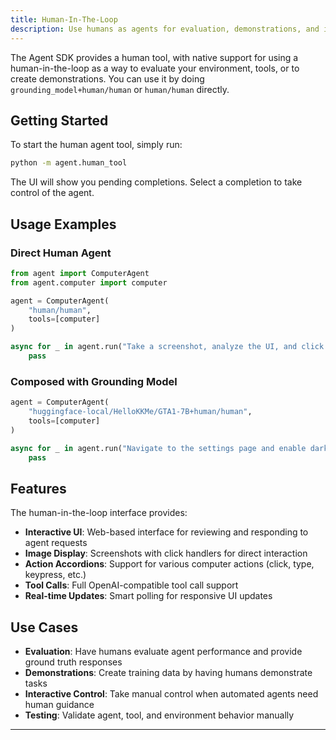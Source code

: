 ```yaml
---
title: Human-In-The-Loop
description: Use humans as agents for evaluation, demonstrations, and interactive control
---
```


The Agent SDK provides a human tool, with native support for using a human-in-the-loop as a way to evaluate your environment, tools, or to create demonstrations. You can use it by doing `grounding_model+human/human` or `human/human` directly.

## Getting Started

To start the human agent tool, simply run:

```bash
python -m agent.human_tool
```

The UI will show you pending completions. Select a completion to take control of the agent.

## Usage Examples

### Direct Human Agent

```python
from agent import ComputerAgent
from agent.computer import computer

agent = ComputerAgent(
    "human/human",
    tools=[computer]
)

async for _ in agent.run("Take a screenshot, analyze the UI, and click on the most prominent button"):
    pass
```

### Composed with Grounding Model

```python
agent = ComputerAgent(
    "huggingface-local/HelloKKMe/GTA1-7B+human/human",
    tools=[computer]
)

async for _ in agent.run("Navigate to the settings page and enable dark mode"):
    pass
```

## Features

The human-in-the-loop interface provides:

- **Interactive UI**: Web-based interface for reviewing and responding to agent requests
- **Image Display**: Screenshots with click handlers for direct interaction
- **Action Accordions**: Support for various computer actions (click, type, keypress, etc.)
- **Tool Calls**: Full OpenAI-compatible tool call support
- **Real-time Updates**: Smart polling for responsive UI updates

## Use Cases

- **Evaluation**: Have humans evaluate agent performance and provide ground truth responses
- **Demonstrations**: Create training data by having humans demonstrate tasks
- **Interactive Control**: Take manual control when automated agents need human guidance
- **Testing**: Validate agent, tool, and environment behavior manually

---

